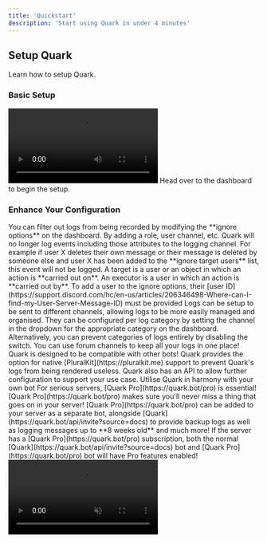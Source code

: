 ```yaml
---
title: 'Quickstart'
description: 'Start using Quark in under 4 minutes'
---
```


## Setup Quark

Learn how to setup Quark.

### Basic Setup

<Frame>
  <video
    controls
    className="w-full aspect-video"
    src="http://quark.bot/public/videos/setupVoiceoverCaptions.mp4"
  ></video>
</Frame>

<Card title="Dashboard" icon="shapes" href="https://quark.bot/dashboard">
  Head over to the dashboard to begin the setup.
</Card>

### Enhance Your Configuration

<AccordionGroup>

<Accordion icon="ghost" title="Filter out particular logs">
  You can filter out logs from being recorded by modifying the **ignore options** on the dashboard.
  By adding a role, user channel, etc. Quark will no longer log events including those attributes to the 
  logging channel. For example if user X deletes their own message or their message is deleted by
  someone else and user X has been added to the **ignore target users** list, this event will not be logged.
  <Note>A target is a user or an object in which an action is **carried out on**. 
  An executor is a user in which an action is **carried out by**.</Note>
  <Note>To add a user to the ignore options, their [user ID](https://support.discord.com/hc/en-us/articles/206346498-Where-can-I-find-my-User-Server-Message-ID) must be provided</Note>
</Accordion>
<Accordion icon="code-branch" title="Redirect logs to different channels">
  Logs can be setup to be sent to different channels, allowing logs to be more easily managed
  and organised. They can be configured per log category by setting the channel in the dropdown
  for the appropriate category on the dashboard. Alternatively, you can prevent categories of logs
  entirely by disabling the switch.
  <Tip>You can use forum channels to keep all your logs in one place!</Tip>
</Accordion>
<Accordion icon="message-bot" title="Bot integrations">
  Quark is designed to be compatible with other bots! Quark provides the option for native 
  [PluralKit](https://pluralkit.me) support to prevent Quark's logs from being rendered useless.
  Quark also has an API to allow further configuration to support your use case.
  <Card
    title="API Reference"
    icon="code"
    href="/api-reference"
  >
    Utilise Quark in harmony with your own bot
  </Card>
</Accordion>
<Accordion icon="rocket" title="Supercharge your logging">
  For serious servers, [Quark Pro](https://quark.bot/pro) is essential! [Quark Pro](https://quark.bot/pro)
  makes sure you'll never miss a thing that goes on in your server! [Quark Pro](https://quark.bot/pro) can
  be added to your server as a separate bot, alongside [Quark](https://quark.bot/api/invite?source=docs) to
  provide backup logs as well as logging messages up to **8 weeks old** and much more!
  <Tip>If the server has a [Quark Pro](https://quark.bot/pro) subscription, both the normal [Quark](https://quark.bot/api/invite?source=docs) bot and [Quark Pro](https://quark.bot/pro) bot will have Pro features enabled!</Tip>
  <video
    autoPlay
    muted
    loop
    playsInline
    className="w-full aspect-video"
    src="https://quark.bot/public/videos/colourLog.mp4"
  ></video>
</Accordion>

</AccordionGroup>

